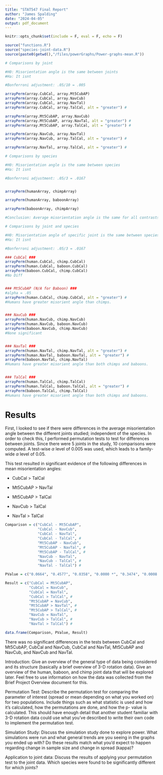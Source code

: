 ```yaml
---
title: "STAT547 Final Report"
author: "James Spalding"
date: "2024-04-05"
output: pdf_document
---
```


```r
knitr::opts_chunk$set(include = F, eval = F, echo = F)

source("functions.R")
source("species-joint-data.R")
source(paste0(getwd(),"/files/powerGraphs/Power-graphs-mean.R"))
```

```r
# Comparisons by joint

#H0: Misorientation angle is the same between joints
#Ha: It isnt

#Bonferroni adjustment: .05/10 = .005

arrayPerm(array.CubCal, array.Mt5CubAP)
arrayPerm(array.CubCal, array.NavCub)
arrayPerm(array.CubCal, array.NavTal)
arrayPerm(array.CubCal, array.TalCal, alt = "greater") #

arrayPerm(array.Mt5CubAP, array.NavCub)
arrayPerm(array.Mt5CubAP, array.NavTal, alt = "greater") #
arrayPerm(array.Mt5CubAP, array.TalCal, alt = "greater") #

arrayPerm(array.NavCub, array.NavTal)
arrayPerm(array.NavCub, array.TalCal, alt = "greater") #

arrayPerm(array.NavTal, array.TalCal, alt = "greater") #
```



```r
# Comparisons by species

#H0: Misorientation angle is the same between species
#Ha: It isnt

#Bonferroni adjustment: .05/3 = .0167


arrayPerm(humanArray, chimpArray)

arrayPerm(humanArray, baboonArray)

arrayPerm(baboonArray, chimpArray)

#Conclusion: Average misorientation angle is the same for all contrasts between species.
```


```r
# Comparisons by joint and species

#H0: Misorientation angle of specific joint is the same between species
#Ha: It isnt

#Bonferroni adjustment: .05/3 = .0167

### CubCal ###
arrayPerm(human.CubCal, chimp.CubCal)
arrayPerm(human.CubCal, baboon.CubCal)
arrayPerm(baboon.CubCal, chimp.CubCal)
#No Diff


### Mt5CubAP (N/A for Baboon) ###
#alpha = .05
arrayPerm(human.CubCal, chimp.CubCal, alt = "greater") #
#Humans have greater misorient angle than chimps.


### NavCub ###
arrayPerm(human.NavCub, chimp.NavCub)
arrayPerm(human.NavCub, baboon.NavCub)
arrayPerm(baboon.NavCub, chimp.NavCub)
#None significant


### NavTal ###
arrayPerm(human.NavTal, chimp.NavTal, alt = "greater") #
arrayPerm(human.NavTal, baboon.NavTal, alt = "greater") #
arrayPerm(baboon.NavTal, chimp.NavTal)
#Humans have greater misorient angle than both chimps and baboons.


### TalCal ###
arrayPerm(human.TalCal, chimp.TalCal)
arrayPerm(human.TalCal, baboon.TalCal, alt = "greater") #
arrayPerm(baboon.TalCal, chimp.TalCal)
#Humans have greater misorient angle than both chimps and baboons.
```

# Results

First, I looked to see if there were differences in the average misorientation angle between the different joints studied; independent of the species. In order to check this, I performed permutation tests to test for differences between joints. Since there were 5 joints in the study, 10 comparisons were computed. A test-wise $\alpha$ level of 0.005 was used, which leads to a family-wide $\alpha$ level of 0.05.

This test resulted in significant evidence of the following differences in mean misorientation angles:

* CubCal > TalCal

* Mt5CubAP > NavTal

* Mt5CubAP > TalCal

* NavCub > TalCal

* NavTal > TalCal

```r
Comparison = c("CubCal - Mt5CubAP",
               "CubCal - NavCub",
               "CubCal - NavTal",
               "CubCal - TalCal", #
               "Mt5CubAP - NavCub",
               "Mt5CubAP - NavTal", #
               "Mt5CubAP - TalCal", #
               "NavCub - NavTal",
               "NavCub - TalCal", #
               "NavTal - TalCal") #

PValue = c("0.0664", "0.4577", "0.0358", "0.0000 *", "0.3474", "0.0008 *", "0.0000 *", "0.0287", "0.0010 *", "0.0010 *")

Result = c("CubCal = Mt5CubAP",
           "CubCal = NavCub",
           "CubCal = NavTal",
           "CubCal > TalCal", #
           "Mt5CubAP = NavCub",
           "Mt5CubAP > NavTal", #
           "Mt5CubAP > TalCal", #
           "NavCub = NavTal",
           "NavCub > TalCal", #
           "NavTal > TalCal") #

data.frame(Comparison, PValue, Result)
```


There was no significant differences in the tests between CubCal and Mt5CubAP, CubCal and NavCub, CubCal and NavTal, Mt5CubAP and NavCub, and NavCub and NavTal.








Introduction: Give an overview of the general type of data being considered and its structure
(basically a brief overview of 3-D rotation data). Give an overview of the human, baboon, and
chimp joint data that will be explored later. Feel free to use information on how the data was
collected from the Brief Project Overview document for this.



Permutation Test: Describe the permutation test for comparing the parameter of interest
(spread or mean depending on what you worked on) for two populations. Include things such as
what statistic is used and how it’s calculated, how the permutations are done, and how the p-
value is calculated. This should have enough detail that another student familiar with 3-D
rotation data could use what you’ve described to write their own code to implement the
permutation test.



Simulation Study: Discuss the simulation study done to explore power. What simulations were
run and what general trends are you seeing in the graphs you ended up with? Do these results
match what you’d expect to happen regarding change in sample size and change in spread
(kappa)?



Application to joint data: Discuss the results of applying your permutation test to the joint data.
Which species were found to be significantly different for which joints?


